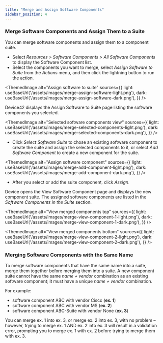```yaml
---
title: "Merge and Assign Software Components"
sidebar_position: 4
---
```



### Merge Software Components and Assign Them to a Suite

You can merge software components and assign them to a component suite.

- Select _Resources > Software Components > All Software Components_ to display the Software Component list.
- Select the components you want to merge, select _Assign Software to Suite_ from the _Actions_ menu, and then click the lightning button to run the action.

<ThemedImage
  alt="Assign software to suite"
  sources={{
    light: useBaseUrl('/assets/images/merge-assign-software-light.png'),
    dark: useBaseUrl('/assets/images/merge-assign-software-dark.png'),
  }}
/>

Device42 displays the Assign Software to Suite page listing the software components you selected.

<ThemedImage
  alt="Selected software components view"
  sources={{
    light: useBaseUrl('/assets/images/merge-selected-components-light.png'),
    dark: useBaseUrl('/assets/images/merge-selected-components-dark.png'),
  }}
/>

- Click _Select Software Suite_ to chose an existing software component to create the suite and assign the selected components to it, or select _Add Software Component_ to create a new component for the suite.

<ThemedImage
  alt="Assign software component"
  sources={{
    light: useBaseUrl('/assets/images/merge-add-component-light.png'),
    dark: useBaseUrl('/assets/images/merge-add-component-dark.png'),
  }}
/>

- After you select or add the suite component, click _Assign_.

Device opens the View Software Component page and displays the new component suite. The assigned software components are listed in the _Software Components in the Suite_ section.

<ThemedImage
  alt="View merged components top"
  sources={{
    light: useBaseUrl('/assets/images/merge-view-component-1-light.png'),
    dark: useBaseUrl('/assets/images/merge-view-component-1-dark.png'),
  }}
/>

<ThemedImage
  alt="View merged components bottom"
  sources={{
    light: useBaseUrl('/assets/images/merge-view-component-2-light.png'),
    dark: useBaseUrl('/assets/images/merge-view-component-2-dark.png'),
  }}
/>


### Merging Software Components with the Same Name

To merge software components that have the same name into a suite, merge them together before merging them into a suite. A new component suite cannot have the same _name + vendor_ combination as an existing software component; it must have a unique _name + vendor_ combination.

For example:

- software component ABC with vendor Cisco (**ex. 1**)
- software component ABC with vendor MS (**ex. 2**)
- software component ABC-Suite with vendor None (**ex. 3**)

You can merge ex. 1 into ex. 3, or merge ex. 2 into ex. 3, with no problem – however, trying to merge ex. 1 AND ex. 2 into ex. 3 will result in a validation error, prompting you to merge ex. 1 with ex. 2 before trying to merge them with ex. 3.
